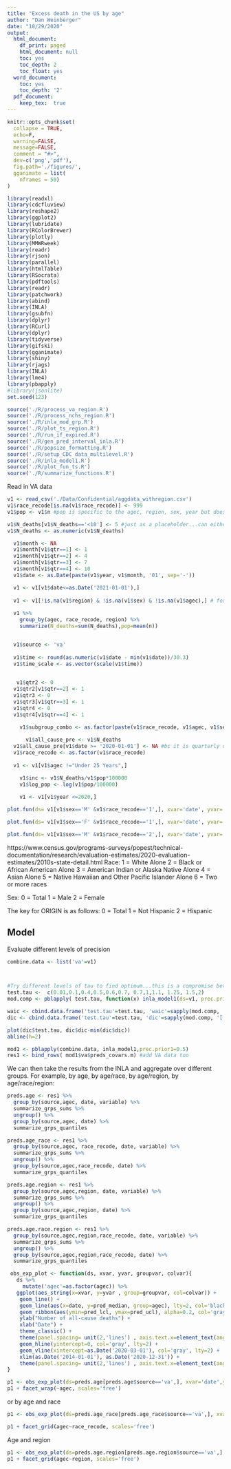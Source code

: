 ```yaml
---
title: "Excess death in the US by age"
author: "Dan Weinberger"
date: "10/29/2020"
output:
  html_document:
    df_print: paged
    html_document: null
    toc: yes
    toc_depth: 2
    toc_float: yes
  word_document:
    toc: yes
    toc_depth: '2'
  pdf_document: 
    keep_tex:  true
---
```


```r
knitr::opts_chunk$set(
  collapse = TRUE,
  echo=F,
  warning=FALSE, 
  message=FALSE,
  comment = "#>",
  dev=c('png','pdf'),
  fig.path='./figures/',
  gganimate = list(
    nframes = 50)
)

```

```r
library(readxl)
library(cdcfluview)
library(reshape2)
library(ggplot2)
library(lubridate)
library(RColorBrewer)
library(plotly)
library(MMWRweek)
library(readr)
library(rjson)
library(parallel)
library(htmlTable)
library(RSocrata)
library(pdftools)
library(readr)
library(patchwork)
library(abind)
library(INLA)
library(gsubfn)
library(dplyr)
library(RCurl)
library(dplyr)
library(tidyverse)
library(gifski)
library(gganimate)
library(shiny)
library(rjags)
library(INLA)
library(lme4)
library(pbapply)
#library(jsonlite)
set.seed(123)

source('./R/process_va_region.R')
source('./R/process_nchs_region.R')
source('./R/inla_mod_grp.R')
source('./R/plot_ts_region.R')
source('./R/run_if_expired.R')
source('./R/gen_pred_interval_inla.R')
source('./R/popsize_formatting.R')
source('./R/setup_CDC data_multilevel.R')
source('./R/inla_model1.R')
source('./R/plot_fun_ts.R')
source('./R/summarize_functions.R')

```

Read in VA data

```r
v1 <- read_csv('./Data/Confidential/aggdata_withregion.csv')
v1$race_recode[is.na(v1$race_recode)] <- 999
v1$pop <- v1$n #pop is specific to the agec, region, sex, year but does NOT vary by race or quarter

v1$N_deaths[v1$N_deaths=='<10'] <- 5 #just as a placeholder...can either have liam run the analysis locally to avoid masking, or figure out an imputation method
v1$N_deaths <- as.numeric(v1$N_deaths)

  v1$month <- NA
  v1$month[v1$qtr==1] <- 1
  v1$month[v1$qtr==2] <- 4
  v1$month[v1$qtr==3] <- 7
  v1$month[v1$qtr==4] <- 10
  v1$date <- as.Date(paste(v1$year, v1$month, '01', sep='-'))

  v1 <- v1[v1$date<=as.Date('2021-01-01'),]
  
  v1 <- v1[!is.na(v1$region) & !is.na(v1$sex) & !is.na(v1$agec),] # for now, ignore deaths where sex, or region or age is NA
  
  v1 %>%
    group_by(agec, race_recode, region) %>%
    summarize(N_deaths=sum(N_deaths),pop=mean(n))


  v1$source <- 'va'
  
  v1$time <- round(as.numeric(v1$date - min(v1$date))/30.3)
  v1$time_scale <- as.vector(scale(v1$time)) 

  
   v1$qtr2 <- 0
  v1$qtr2[v1$qtr==2] <- 1
  v1$qtr3 <- 0
  v1$qtr3[v1$qtr==3] <- 1
  v1$qtr4 <- 0
  v1$qtr4[v1$qtr==4] <- 1
  
    v1$subgroup_combo <- as.factor(paste(v1$race_recode, v1$agec, v1$sex,v1$region))

      v1$all_cause_pre <- v1$N_deaths
  v1$all_cause_pre[v1$date >= '2020-01-01'] <- NA #bc it is quarterly data, Q1 includes pandeic period
  v1$race_recode <- as.factor(v1$race_recode)
  
  v1 <- v1[v1$agec !="Under 25 Years",]

    v1$inc <- v1$N_deaths/v1$pop*100000
    v1$log_pop <- log(v1$pop/100000)
    
    v1 <- v1[v1$year <=2020,]
```

```r
plot.fun(ds= v1[v1$sex=='M' &v1$race_recode=='1',], xvar='date', yvar='inc')

plot.fun(ds= v1[v1$sex=='F' &v1$race_recode=='1',], xvar='date', yvar='inc')

plot.fun(ds= v1[v1$sex=='M' &v1$race_recode=='2',], xvar='date', yvar='inc')
```

https://www.census.gov/programs-surveys/popest/technical-documentation/research/evaluation-estimates/2020-evaluation-estimates/2010s-state-detail.html
Race:
1 = White Alone
2 = Black or African American Alone
3 = American Indian or Alaska Native Alone
4 = Asian Alone
5 = Native Hawaiian and Other Pacific Islander Alone
6 = Two or more races

Sex: 
0 = Total
1 = Male
2 = Female

The key for ORIGIN is as follows:
0 = Total
1 = Not Hispanic
2 = Hispanic


## Model

Evaluate different levels of precision
```r

combine.data <- list('va'=v1)



#Try different levels of tau to find optimum...this is a compromise between doing a full 
test.tau <-  c(0.01,0.1,0.4,0.5,0.6,0.7, 0.7,1,1.1, 1.25, 1.5,2)
mod.comp <- pblapply( test.tau, function(x) inla_model1(ds=v1, prec.prior1=x))

waic <- cbind.data.frame('test.tau'=test.tau, 'waic'=sapply(mod.comp, '[[','waic'))
dic <- cbind.data.frame('test.tau'=test.tau, 'dic'=sapply(mod.comp, '[[','dic'))

plot(dic$test.tau, dic$dic-min(dic$dic))
abline(h=2)

```


```r

mod1 <- pblapply(combine.data, inla_model1,prec.prior1=0.5)
res1 <- bind_rows( mod1$va$preds_covars.m) #add VA data too

```


We can then take the results from the INLA and aggregate over different groups. For example, by age, by age/race, by age/region, by age/race/region:
```r
preds.age <- res1 %>%
  group_by(source,agec, date, variable) %>%
  summarize_grps_sums %>%
  ungroup() %>%
  group_by(source,agec, date) %>%
  summarize_grps_quantiles

preds.age_race <- res1 %>%
  group_by(source,agec, race_recode, date, variable) %>%
  summarize_grps_sums %>%
  ungroup() %>%
  group_by(source,agec,race_recode, date) %>%
  summarize_grps_quantiles

preds.age.region <- res1 %>%
  group_by(source,agec,region, date, variable) %>%
  summarize_grps_sums %>%
  ungroup() %>%
  group_by(source,agec,region, date) %>%
  summarize_grps_quantiles

preds.age.race.region <- res1 %>%
  group_by(source,agec,region,race_recode, date, variable) %>%
  summarize_grps_sums %>%
  ungroup() %>%
  group_by(source,agec,region,race_recode, date) %>%
  summarize_grps_quantiles
```

```r
 obs_exp_plot <- function(ds, xvar, yvar, groupvar, colvar){
   ds %>%
     mutate('agec'=as.factor(agec)) %>%
   ggplot(aes_string(x=xvar, y=yvar , group=groupvar, col=colvar)) +
    geom_line() +
    geom_line(aes(x=date, y=pred_median, group=agec), lty=2, col='black') +
    geom_ribbon(aes(ymin=pred_lcl, ymax=pred_ucl), alpha=0.2, col='gray') +
    ylab("Number of all-cause deaths") +
    xlab("Date") +
    theme_classic() +
    theme(panel.spacing= unit(2,'lines') , axis.text.x=element_text(angle=90)) +
    geom_hline(yintercept=0, col='gray', lty=2) +
    geom_vline(xintercept=as.Date('2020-03-01'), col='gray', lty=2) +
    xlim(as.Date('2014-01-01'), as.Date('2020-12-31')) +
    theme(panel.spacing= unit(2,'lines') , axis.text.x=element_text(angle=90)) 
}
```

```r
p1 <- obs_exp_plot(ds=preds.age[preds.age$source=='va',], xvar='date',yvar='N_deaths', groupvar='agec', colvar='agec')
p1 + facet_wrap(~agec, scales='free')

```

or by age and race

```r

p1 <- obs_exp_plot(ds=preds.age_race[preds.age_race$source=='va',], xvar='date',yvar='N_deaths', groupvar='agec', colvar='agec')

p1 + facet_grid(agec~race_recode, scales='free')

```


Age and region 
```r
p1 <- obs_exp_plot(ds=preds.age.region[preds.age.region$source=='va',], xvar='date',yvar='N_deaths', groupvar='agec', colvar='agec')
p1 + facet_grid(agec~region, scales='free')

```